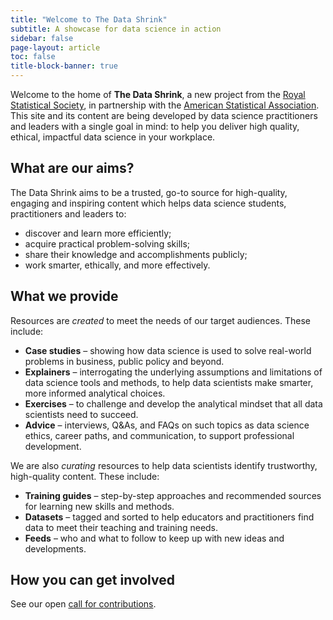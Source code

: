 ```yaml
---
title: "Welcome to The Data Shrink"
subtitle: A showcase for data science in action
sidebar: false
page-layout: article
toc: false
title-block-banner: true
---
```

Welcome to the home of **The Data Shrink**, a new project from the [Royal Statistical Society](https://rss.org.uk/), in partnership with the [American Statistical Association](https://www.amstat.org/). This site and its content are being developed by data science practitioners and leaders with a single goal in mind: to help you deliver high quality, ethical, impactful data science in your workplace.

## What are our aims?
The Data Shrink aims to be a trusted, go-to source for high-quality, engaging and inspiring content which helps data science students, practitioners and leaders to: 

* discover and learn more efficiently;  
* acquire practical problem-solving skills;  
* share their knowledge and accomplishments publicly;  
* work smarter, ethically, and more effectively.  

## What we provide
Resources are *created* to meet the needs of our target audiences. These include: 

* **Case studies** – showing how data science is used to solve real-world problems in business, public policy and beyond. 
* **Explainers** – interrogating the underlying assumptions and limitations of data science tools and methods, to help data scientists make smarter, more informed analytical choices.
* **Exercises** – to challenge and develop the analytical mindset that all data scientists need to succeed.    
* **Advice** – interviews, Q&As, and FAQs on such topics as data science ethics, career paths, and communication, to support professional development. 

We are also *curating* resources to help data scientists identify trustworthy, high-quality content. These include: 

* **Training guides** – step-by-step approaches and recommended sources for learning new skills and methods. 
* **Datasets** – tagged and sorted to help educators and practitioners find data to meet their teaching and training needs. 
* **Feeds** – who and what to follow to keep up with new ideas and developments.

## How you can get involved
See our open [call for contributions](contributor-docs/call-for-contributions.qmd).